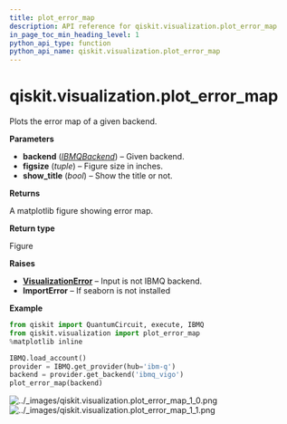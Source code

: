 ```yaml
---
title: plot_error_map
description: API reference for qiskit.visualization.plot_error_map
in_page_toc_min_heading_level: 1
python_api_type: function
python_api_name: qiskit.visualization.plot_error_map
---
```


# qiskit.visualization.plot\_error\_map

<Function id="qiskit.visualization.plot_error_map" github="https://github.com/qiskit/qiskit/tree/stable/0.17/qiskit/visualization/gate_map.py" signature="plot_error_map(backend, figsize=(12, 9), show_title=True)">
  Plots the error map of a given backend.

  **Parameters**

  *   **backend** ([*IBMQBackend*](qiskit.providers.ibmq.IBMQBackend "qiskit.providers.ibmq.IBMQBackend")) – Given backend.
  *   **figsize** (*tuple*) – Figure size in inches.
  *   **show\_title** (*bool*) – Show the title or not.

  **Returns**

  A matplotlib figure showing error map.

  **Return type**

  Figure

  **Raises**

  *   [**VisualizationError**](qiskit.visualization.VisualizationError "qiskit.visualization.VisualizationError") – Input is not IBMQ backend.
  *   **ImportError** – If seaborn is not installed

  **Example**

  ```python
  from qiskit import QuantumCircuit, execute, IBMQ
  from qiskit.visualization import plot_error_map
  %matplotlib inline

  IBMQ.load_account()
  provider = IBMQ.get_provider(hub='ibm-q')
  backend = provider.get_backend('ibmq_vigo')
  plot_error_map(backend)
  ```

  ![../\_images/qiskit.visualization.plot\_error\_map\_1\_0.png](/images/api/qiskit/0.27/qiskit.visualization.plot_error_map_1_0.png) ![../\_images/qiskit.visualization.plot\_error\_map\_1\_1.png](/images/api/qiskit/0.27/qiskit.visualization.plot_error_map_1_1.png)
</Function>

